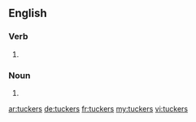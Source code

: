 ==English==

===Verb===
{{head|en|verb form}}

# {{en-third-person singular of|tucker}}

===Noun===
{{head|en|plural}}

# {{plural of|tucker|lang=en}}

[[ar:tuckers]]
[[de:tuckers]]
[[fr:tuckers]]
[[my:tuckers]]
[[vi:tuckers]]